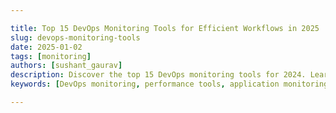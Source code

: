 ```yaml
---

title: Top 15 DevOps Monitoring Tools for Efficient Workflows in 2025
slug: devops-monitoring-tools
date: 2025-01-02
tags: [monitoring]
authors: [sushant_gaurav]
description: Discover the top 15 DevOps monitoring tools for 2024. Learn how to choose and implement the right solution for efficient workflows and improved performance.
keywords: [DevOps monitoring, performance tools, application monitoring, infrastructure monitoring, observability, SigNoz, open-source monitoring]

---
```


<head>
  <script
    type="application/ld+json"
    dangerouslySetInnerHTML={{ __html: JSON.stringify({
  "@context": "https://schema.org",
  "@type": "TechArticle",
  "headline": "Top 15 DevOps Monitoring Tools for Efficient Workflows in 2024",
  "alternativeHeadline": "Comprehensive Guide to Choosing and Implementing DevOps Monitoring Solutions",
  "author": {
    "@type": "Person",
    "name": "Sushant Gaurav"
  },
  "publisher": {
    "@type": "Organization",
    "name": "SigNoz",
    "logo": {
      "@type": "ImageObject",
      "url": "https://signoz.io/img/SigNozLogo-orange.svg"
    }
  },
  "datePublished": "2024-08-23T00:00:00Z",
  "dateModified": "2024-08-23T00:00:00Z",
  "mainEntityOfPage": {
    "@type": "WebPage",
    "@id": "https://signoz.io/guides/devops-monitoring-tools/"
  },
  "description": "Discover the top 15 DevOps monitoring tools for 2024. Learn how to choose and implement the right solution for efficient workflows and improved performance.",
  "keywords": "DevOps monitoring, performance tools, application monitoring, infrastructure monitoring, observability, SigNoz, open-source monitoring",
  "articleSection": "Technology",
  "inLanguage": "en",
  "isPartOf": {
    "@type": "Blog",
    "name": "SigNoz Blog",
    "url": "https://signoz.io/blog/"
  },
  "about": [
    {
      "@type": "Thing",
      "name": "DevOps",
      "description": "A set of practices that combines software development and IT operations"
    },
    {
      "@type": "Thing",
      "name": "Monitoring",
      "description": "The practice of observing and tracking the performance and health of software systems"
    },
    {
      "@type": "Thing",
      "name": "Observability",
      "description": "The ability to measure a system's current state based on the data it generates"
    }
  ],
  "mentions": [
    {
      "@type": "SoftwareApplication",
      "name": "SigNoz",
      "applicationCategory": "Monitoring Platform"
    },
    {
      "@type": "SoftwareApplication",
      "name": "Prometheus",
      "applicationCategory": "Monitoring Tool"
    },
    {
      "@type": "SoftwareApplication",
      "name": "Datadog",
      "applicationCategory": "Monitoring Platform"
    }
  ],
  "mainEntity": {
    "@type": "FAQPage",
    "mainEntity": [
      {
        "@type": "Question",
        "name": "What are the essential features of a good DevOps monitoring tool?",
        "acceptedAnswer": {
          "@type": "Answer",
          "text": "A good DevOps monitoring tool should include real-time data collection and analysis, customizable dashboards, alerting systems, integration capabilities with other DevOps tools, and scalability to handle growing infrastructure needs. Additionally, it should offer features like distributed tracing, log management, and application performance monitoring."
        }
      },
      {
        "@type": "Question",
        "name": "How do open-source monitoring tools compare to proprietary solutions?",
        "acceptedAnswer": {
          "@type": "Answer",
          "text": "Open-source tools like SigNoz and Prometheus offer cost-effective solutions with high customizability and community support. Proprietary tools like Datadog and New Relic often provide more comprehensive out-of-the-box features and dedicated support. The choice depends on your budget, technical expertise, and specific requirements."
        }
      },
      {
        "@type": "Question",
        "name": "Can DevOps monitoring tools help improve application performance?",
        "acceptedAnswer": {
          "@type": "Answer",
          "text": "Yes, DevOps monitoring tools can significantly improve application performance by providing insights into bottlenecks, resource usage, and user experience. They enable teams to identify and resolve issues quickly, optimize resource allocation, and make data-driven decisions for performance enhancements."
        }
      }
    ]
  },
  "tutorial": {
    "@type": "HowTo",
    "name": "How to Choose the Right DevOps Monitoring Tool",
    "step": [
      {
        "@type": "HowToStep",
        "name": "Assess Your Specific Needs",
        "text": "Begin by assessing your organization's infrastructure, application architecture, and monitoring objectives."
      },
      {
        "@type": "HowToStep",
        "name": "Consider the Learning Curve",
        "text": "Choose tools that strike the ideal balance between extensive features and usability."
      },
      {
        "@type": "HowToStep",
        "name": "Evaluate Integration Capabilities",
        "text": "Ensure that the tool works seamlessly with your current DevOps environment."
      },
      {
        "@type": "HowToStep",
        "name": "Compare Pricing Models",
        "text": "Consider both the initial costs and the long-term total cost of ownership."
      },
      {
        "@type": "HowToStep",
        "name": "Test Before Committing",
        "text": "Use free trials, demos, or open-source versions of the tools to assess their effectiveness in your specific setting."
      }
    ]
  }
}) }}
  />
</head>

DevOps monitoring technologies are critical for ensuring the efficiency and reliability of software delivery pipelines. As more firms adopt DevOps approaches, the need for effective monitoring solutions grows. This article reviews the top 15 DevOps monitoring tools for 2024, outlining their important features and providing advice on how to choose the best tool for your unique requirements.

## Quick Comparison of Top DevOps Monitoring Tools

To help you quickly grasp the key features and differences among the top 15 DevOps monitoring tools, a comparison table has been provided below.

| Tool | Type | Infrastructure Monitoring | Application Monitoring | Log Management | Alerting | Pricing Model |
| --- | --- | --- | --- | --- | --- | --- |
| SigNoz | Open-source, Full-stack monitoring | Yes | Yes | Yes | Yes | Free (Self-hosted), Paid (Cloud) |
| Prometheus | Open-source Monitoring | Yes | No | No | Yes | Free (Self-hosted) |
| Grafana | Open-source Visualization | Yes | Yes | No | Yes | Free (Open-source), Paid (Cloud) |
| Datadog | Cloud-based, Full-stack monitoring | Yes | Yes | Yes | Yes | Subscription-based |
| New Relic | Cloud-based, Full-stack observability | Yes | Yes | Yes | Yes | Subscription-based |
| Vultr | Cloud Infrastructure Provider | Yes | No | No | Yes | Pay-as-you-go |
| Linode (Akamai Connected Cloud) | Cloud Infrastructure Provider | Yes | No | No | No | Pay-as-you-go |
| AWS | Cloud Infrastructure & Services | Yes | Yes | Yes | Yes | Pay-as-you-go, Subscription-based |
| GCP | Cloud Infrastructure & Services | Yes | Yes | Yes | Yes | Pay-as-you-go, Subscription-based |
| Azure | Cloud Infrastructure & Services | Yes | Yes | Yes | Yes | Pay-as-you-go, Subscription-based |
| Kamatera | Cloud Infrastructure Provider | Yes | No | No | Yes | Pay-as-you-go |
| Hostwinds | Managed Cloud Hosting | Yes | No | No | Yes | Subscription-based |
| OVHcloud | Cloud Infrastructure Provider | Yes | No | No | Yes | Pay-as-you-go |
| Hetzner Cloud | Cloud Infrastructure Provider | Yes | No | No | Yes | Pay-as-you-go |
| Cloudways | Managed Cloud Hosting | Yes | No | No | Yes | Subscription-based |

Now let's dive deep into what DevOps monitoring involves and explore each tool in detail.

## What is DevOps Monitoring, and Why is it Important?

DevOps monitoring includes continuously measuring and analyzing the performance of applications, infrastructure, and processes throughout the software development process. It delivers real-time information about system health, application performance, and user experience, allowing teams to ensure the stability and reliability of their operations.

The benefits of DevOps monitoring are many, they enable:

1. Proactive Issue Detection: Recognizing possible problems before they become serious issues.
2. Faster Problem Resolution: Reducing downtime by swiftly identifying and resolving issues.
3. Increased Overall Efficiency: Streamline operations by monitoring workflows and finding bottlenecks.
4. Enhanced Productivity: By avoiding disruptions, teams can focus on innovation rather than firefighting.

### Types of DevOps Monitoring

DevOps monitoring encompasses various techniques to track and measure the performance and health of applications, infrastructure, and processes. Here are some key types:

1. Infrastructure Monitoring: This includes monitoring server health, network performance, and resource use to ensure that your basic systems run smoothly and without interruption.
2. Application Performance Monitoring (APM): APM measures application response times, error rates, and user experience metrics to provide insights into how applications function in real-world scenarios.
3. Log Monitoring: This section examines system logs to help with troubleshooting and improve security. Log monitoring aids in the diagnosis and prevention of security breaches by spotting patterns and anomalies.
4. End-User Experience Monitoring: This assesses application performance from the user's perspective, ensuring that services match their expectations and provide a great experience.

## Key Features to Look for in DevOps Monitoring Tools

When selecting a DevOps monitoring tool, it is important to examine features that are appropriate for your organization's needs and scalability.

Some of the most important characteristics to prioritize can be:

- Real-Time Data Collection and Analysis: Select tools that provide rapid insights into your systems and applications, allowing you to solve problems as they develop.
- Customizable Dashboards and Visualizations: Ensure the tool offers flexible and intuitive options for viewing and analyzing your data, allowing you to tailor the monitoring experience to meet your specific needs.
- Alerting and Notification Systems: A reliable alert mechanism is critical for early issue detection and response, allowing you to manage hazards before they increase.
- Integration Capabilities: The monitoring tool should function smoothly with your current DevOps toolchain, ensuring smooth workflows and data transfer between systems.
- Scalability: Choose a solution that can scale with your infrastructure and data volumes, accommodating future growth without compromising performance.

## Top 15 DevOps Monitoring Tools for 2024

So far we have discussed monitoring and its importance in terms of DevOps. Let us now discuss the top DevOps monitoring tools to consider in 2024, they include:

### 1. SigNoz (Open-Source, Full-stack Monitoring)

<Figure src="/img/guides/2024/08/devops-monitoring-tools-image.webp" alt="SigNoz" caption="SigNoz" /> 

[SigNoz](https://signoz.io/) is an open-source application performance monitoring (APM) and observability platform designed to help you monitor and debug your applications. SigNoz is designed with a focus on providing visibility into the performance of your infrastructure and applications.  

- Key Features:
    - Ingest Data: Ingest data from 50+ sources — send your data and start monitoring.
    - Distributed Tracing: It tracks requests as they flow through services, providing deep insights into the performance of your microservices architecture.
    - Metrics Monitoring: It collects and visualizes system metrics like CPU, memory, and disk usage in real-time.
    - Log Management: It centralizes log data for easier troubleshooting and analysis.
    - Correlated Signals: Correlated logs, metrics and traces for much richer context while debugging.
        
        <Figure src="/img/guides/2024/08/devops-monitoring-tools-image%201.webp" alt="image.webp" caption="image.webp" />
        
    - Custom Dashboards: It allows for personalized views of your data, making it easier to monitor key metrics.
    - SigNoz Cloud: It offers a quick and easy deployment process with managed hosting and it also eliminates the need for on-premise setup.
- Best For:
    - It is best suited for organizations looking for a comprehensive, cost-effective, and open-source alternative to proprietary APM solutions with a native opentelemetry support.
- Community Support:
    - It is an emerging tool, and SigNoz has a growing community. It has active forums, GitHub issues, and documentation, and a <a href="signoz.io/slack/" rel="noopener noreferrer nofollow" target="_blank">slack community</a> of over 4000+ people.
- Performance:
    - SigNoz performs well in monitoring and tracing, especially for microservices architectures. However, as with any newer tool, it may have performance limitations in extremely large or complex environments.
- Pricing:
    - Being open-source, SigNoz is free to use, but costs can accrue from the infrastructure needed to run it. SigNoz Cloud offers a managed service with pricing tiers based on usage.
- Common Problems:
    - SigNoz does not have the same out of the box support like other costly proprietary solutions.

### 2. Prometheus (Open-Source, System Monitoring and Alerting)

<Figure src="/img/guides/2024/08/devops-monitoring-tools-image%202.webp" alt="Prometheus" caption="Prometheus (credits: prometheus.io)" />


<a href="https://prometheus.io/" rel="noopener noreferrer nofollow" target="_blank">Prometheus</a> is a leading open-source monitoring and alerting toolkit, primarily designed for reliability and scalability. It’s widely used in the DevOps community for collecting and querying metrics from various systems, and it integrates seamlessly with cloud-native architectures.

- Key Features:
    - Multidimensional Data Model: It allows capturing rich, high-dimensional data for detailed analysis.
    - PromQL: It is a powerful query language for aggregating and analyzing time-series data.
    - Built-in Alerting: It supports defining alerting rules and sending notifications based on metric thresholds.
    - Service Discovery: It automatically discovers targets from cloud providers, Kubernetes, and more.
    - Wide Ecosystem: Prometheus supports a vast array of exporters, enabling monitoring for virtually any system or application.
- Best For:
    - It is best suited for organizations seeking a highly scalable and reliable monitoring solution, particularly for containerized and microservices architectures.
- Community Support:
    - Prometheus has a large and active community, with comprehensive documentation, forums, and numerous tutorials available. The community also contributes to a wide array of exporters and integrations.
- Performance:
    - It is known for its robustness and ability to handle large-scale systems with high performance. However, storage can become a challenge in very large setups, often requiring integration with long-term storage solutions.
- Pricing:
    - As an open-source tool, Prometheus is free to use. Costs are associated with the infrastructure required to run Prometheus and any additional tools for long-term storage or high availability.
- Common Problems:
    - It has a steep learning curve, especially in mastering PromQL and configuring alerting rules. Apart from this, handling high cardinality metrics can lead to performance issues.
- Potential Drawback:
    - Prometheus is not a “plug-and-play” solution; it requires significant setup and maintenance and may need additional tools for long-term storage and scaling.

### 3. Grafana (Open-Source, Visualization and Monitoring)

<Figure src="/img/guides/2024/08/devops-monitoring-tools-image%203.webp" alt="Grafana" caption="Grafana (credits: grafana)" />


<a href="https://grafana.com/" rel="noopener noreferrer nofollow" target="_blank">Grafana</a> is a versatile open-source platform for monitoring and observability. It’s primarily known for its powerful and flexible dashboard capabilities, allowing users to visualize data from various sources in a unified interface.

- Key Features:
    - Customizable Dashboards: It supports a wide range of visualization types, from time-series graphs to heatmaps.
    - Data Source Flexibility: It integrates with a variety of data sources, including Prometheus, Elasticsearch, and InfluxDB.
    - Alerting: It allows setting up alerts that trigger when metrics meet specific conditions.
    - Plugin Ecosystem: A large community-driven plugin ecosystem that extends Grafana’s capabilities with additional visualizations, data sources, and tools.
- Best For:
    - It is best suited for organizations looking to build custom dashboards tailored to their unique needs.
- Community Support:
    - Grafana has a vast community with extensive resources, including forums, official documentation, and a marketplace of plugins. It’s widely adopted, which means there’s a wealth of knowledge and third-party support available.
- Performance:
    - It generally performs well, though it can become resource-intensive when handling very large datasets or complex dashboards.
- Pricing:
    - Grafana is free as an open-source tool, but there are enterprise offerings with advanced features, support, and managed hosting.
- Common Problems:
    - Complexity in configuring data sources and designing dashboards for beginners. Performance issues can arise with complex queries or when displaying data from multiple sources in real time.
- Potential Drawback:
    - While it excels at visualization, Grafana is not a full-stack monitoring solution. It often needs to be paired with other tools for a complete monitoring setup.

### 4. Datadog (SaaS, Full-Stack Monitoring and Security)

<Figure src="/img/guides/2024/08/devops-monitoring-tools-image%204.webp" alt="Datadog" caption="Datadog (credits: datadoghq)" />


<a href="https://www.datadoghq.com/" rel="noopener noreferrer nofollow" target="_blank">Datadog</a> is a cloud-native, SaaS-based monitoring and security platform that provides full-stack observability for infrastructure, applications, and logs. It’s designed to offer comprehensive monitoring capabilities in a single, easy-to-use platform.

- Key Features:
    - Infrastructure Monitoring: It monitors cloud environments, on-premises systems, and hybrid setups.
    - Application Performance Monitoring (APM): It tracks application performance with distributed tracing and real-time analytics.
    - Log Management: It collects, searches, and analyzes logs with powerful querying capabilities.
    - Security Monitoring: It detects security threats across your environment with real-time alerting.
    - AI-powered Anomaly Detection: It uses machine learning to detect unusual patterns in your metrics and logs.
- Best For:
    - It is best suited for organizations looking for a comprehensive, easy-to-use monitoring solution with extensive cloud and on-premises integration.
- Community Support:
    - Datadog has strong support through its extensive documentation, customer support, and an active user community. There are also numerous integrations and third-party tools available.
- Performance:
    - Datadog is known for its high performance and reliability, though the sheer volume of data it can process might require careful management to avoid high costs.
- Pricing:
    - Datadog operates on a SaaS pricing model, with costs scaling based on the number of hosts, containers, and the volume of logs and metrics processed. Pricing can become expensive as you scale, especially with multiple modules in use.
- Common Problems:
    - The pricing model can be complex and costly for large environments. Additionally, some users report that while Datadog is feature-rich, it can be overwhelming to configure and navigate.
- Potential Drawback:
    - Cost can quickly escalate, particularly for larger organizations with extensive monitoring needs. Additionally, being a SaaS solution, there’s less flexibility compared to open-source tools.

### 5. New Relic (SaaS, Full-Stack Observability)

<Figure src="/img/guides/2024/08/devops-monitoring-tools-image%205.webp" alt="New Relic" caption="New Relic (credits: newrelic)" />


<a href="https://newrelic.com/" rel="noopener noreferrer nofollow" target="_blank">New Relic</a> offers a full-stack observability platform that provides real-time performance insights across applications, infrastructure, and logs. It’s designed to help organizations monitor and improve their software performance, delivering deep visibility into the health of their systems.

- Key Features:
    - Full-Stack Observability: It monitors applications, infrastructure, logs, and more within a unified platform.
    - Distributed Tracing: It provides end-to-end visibility into application performance, helping to identify and resolve issues quickly.
    - AI-driven Insights: It utilized AI to detect anomalies and provide insights into performance issues.
    - Custom Dashboards and Alerts: It allow creating custom views and alerts based on performance metrics.
    - Real-time Performance Metrics: It delivers real-time analytics and reporting, supporting data-driven decision-making.
- Best For:
    - It is best suited for enterprises that need a comprehensive observability solution with advanced analytics and AI-driven insights.
- Community Support:
    - New Relic has a strong community and customer support, with extensive documentation, forums, and a wide range of integrations. The platform is widely adopted, providing ample resources for learning and troubleshooting.
- Performance:
    - It is known for its robust performance and scalability, New Relic can handle large environments with complex monitoring needs. However, it can be resource-intensive, especially with extensive data collection.
- Pricing:
    - New Relic follows a usage-based pricing model, which can become expensive depending on the volume of data ingested and the number of users. There are also various tiers offering different levels of service.
- Common Problems:
    - Complexity in navigating the platform, especially for new users. The cost can become prohibitive for larger environments, and some users report challenges in customizing the platform to their specific needs.
- Potential Drawback:
    - High cost, particularly as you scale and use more features. The platform’s depth and complexity might also require a steep learning curve for new users.

### 6. Vultr (Cloud Infrastructure, Monitoring as a Service)

<Figure src="/img/guides/2024/08/devops-monitoring-tools-image%206.webp" alt="Vultr" caption="Vultr (credits: vultr)" />


<a href="https://www.vultr.com/" rel="noopener noreferrer nofollow" target="_blank">Vultr</a> provides cloud infrastructure services, including computing, storage, and networking. It offers a built-in monitoring solution that allows users to track the performance of their instances and applications deployed on Vultr's cloud.

- Key Features:
    - Real-Time Monitoring: It tracks CPU, memory, and disk usage of instances in real-time.
    - Automated Alerts: It sends notifications when resources exceed defined thresholds.
    - Customizable Dashboards: It allows users to create personalized views of their infrastructure.
    - Integration with Third-Party Tools: It can be integrated with other monitoring tools like Prometheus or Grafana for advanced analytics.
- Best For:
    - It is best suited for users who have deployed their infrastructure on Vultr and need an integrated monitoring solution.
    - Suited for small to medium-sized businesses looking for a straightforward cloud monitoring service.
- Community Support:
    - Vultr has a growing community, with support through forums, documentation, and a support ticket system. However, it's less extensive than some larger platforms.
- Performance:
    - It performs well for monitoring cloud instances but may be limited in features compared to dedicated monitoring tools. Suitable for basic monitoring needs.
- Pricing:
    - Monitoring is included as part of the Vultr cloud service, with costs based on the cloud resources used. Additional costs might arise if integrating with third-party tools.
- Common Problems:
    - Some users may find the built-in monitoring capabilities too basic, requiring additional tools for more detailed analysis. There can also be limitations in scaling and customization.
- Potential Drawback:
    - It is limited to Vultr’s ecosystem, making it less versatile for multi-cloud or on-premises environments.

### 7. Linode (Cloud Infrastructure, Monitoring as a Service)

<Figure src="/img/guides/2024/08/devops-monitoring-tools-image%207.webp" alt="Linode" caption="Linode (credits: linode)" />


<a href="https://www.linode.com/" rel="noopener noreferrer nofollow" target="_blank">Linode</a> is now part of Akamai Connected Cloud and offers cloud computing services along with integrated monitoring solutions. Users can monitor the performance and health of their virtual machines and applications directly from the Linode platform.

- Key Features:
    - Resource Monitoring: It tracks the usage of CPU, memory, and network resources on Linode instances.
    - Automatic Alerts: It provides notifications when resource usage exceeds defined limits.
    - API Access: It enables users to programmatically access monitoring data for automation and integration.
    - Multi-Cloud Integration: It allows monitoring across Linode and other cloud platforms for hybrid setups.
- Best For:
    - It is best suited for small to medium-sized businesses using Linode for cloud services and looking for a simple, integrated monitoring solution.
    - It is also suited for developers and startups who need affordable cloud infrastructure with built-in monitoring.
- Community Support:
    - Linode has a strong and active community, with extensive documentation, forums, and support. As part of Akamai, additional resources are available for broader cloud solutions.
- Performance:
    - It provides reliable performance for monitoring Linode instances, though it may lack the depth and granularity offered by more specialized monitoring tools.
- Pricing:
    - Monitoring is included with Linode’s services, making it cost-effective. Additional costs might apply for more advanced features or third-party integrations.
- Common Problems:
    - Some users may find the monitoring features limited in comparison to standalone tools. Scaling and customizability might also be concerns for larger deployments.
- Potential Drawback:
    - Primarily tied to Linode’s ecosystem, which might not be ideal for users with multi-cloud or diverse infrastructure needs.

### 8. AWS or Amazon Web Services (Cloud Infrastructure, Full-stack Monitoring)

<Figure src="/img/guides/2024/08/devops-monitoring-tools-image%208.webp" alt="AWS" caption="AWS (credits: aws.amazon)" />


<a href="https://aws.amazon.com/" rel="noopener noreferrer nofollow" target="_blank">AWS</a> offers a comprehensive suite of monitoring services, including Amazon CloudWatch, AWS X-Ray, and AWS CloudTrail. These tools provide extensive monitoring, logging, and tracing capabilities for applications and infrastructure deployed on AWS.

- Key Features:
    - Amazon CloudWatch: It provides monitoring for AWS resources and applications, including metrics, logs, and events.
    - AWS X-Ray: It offers distributed tracing for microservices applications, helping to identify performance bottlenecks.
    - AWS CloudTrail: It tracks user activity and API usage across your AWS environment, enhancing security and compliance.
    - Integration with AWS Services: It can seamlessly integrate with other AWS services for comprehensive monitoring and automation.
- Best For:
    - It is best suited for enterprises and developers deeply integrated with the AWS ecosystem, seeking a full-stack monitoring solution tailored for AWS.
- Community Support:
    - AWS has a vast and active community, with extensive documentation, forums, user groups, and support options. Third-party support and resources are also widely available.
- Performance:
    - It is known for high performance and scalability, and AWS’s monitoring tools are robust enough to handle large-scale, complex environments. However, managing and optimizing these tools can require expertise.
- Pricing:
    - AWS monitoring tools follow a pay-as-you-go model, with costs based on the number of metrics, logs, and traces collected. Costs can rise significantly with extensive usage.
- Common Problems:
    - Complexity in managing and configuring monitoring services, especially in large environments. Costs can also become prohibitive if not carefully managed.
- Potential Drawback:
    - AWS’s tools are best suited for users heavily invested in the AWS ecosystem, potentially limiting flexibility in multi-cloud or hybrid environments.

### 9. GCP or Google Cloud Platform (Cloud Infrastructure, Full-Stack Monitoring)

<Figure src="/img/guides/2024/08/devops-monitoring-tools-image%209.webp" alt="Google Cloud Platform" caption="Google Cloud Platform (credits: cloud.google)" />


<a href="https://cloud.google.com/" rel="noopener noreferrer nofollow" target="_blank">Google Cloud Platform</a> provides integrated monitoring, logging, and tracing solutions through services like Google Cloud Monitoring, Cloud Logging, and Cloud Trace. These tools offer comprehensive visibility into the performance and health of applications and infrastructure hosted on GCP.

- Key Features:
    - Google Cloud Monitoring: It monitors the performance of GCP resources and applications with real-time metrics and dashboards.
    - Cloud Logging: It provides centralized log management for better troubleshooting and analysis.
    - Cloud Trace: It offers distributed tracing for applications, helping to identify latency issues and optimize performance.
    - Integration with GCP Services: It works seamlessly with other GCP services for a cohesive monitoring experience.
- Best For:
    - It is best suited for organizations using Google Cloud as their primary cloud provider, needing integrated monitoring solutions that align with GCP’s services.
- Community Support:
    - GCP has a strong community, with extensive documentation, support forums, and a large ecosystem of third-party tools and integrations. Google’s developer resources also provide extensive learning materials.
- Performance:
    - GCP’s monitoring tools are designed for high performance and scalability, making them suitable for both small-scale and enterprise-level environments.
- Pricing:
    - Pricing is based on the volume of metrics, logs, and traces collected. GCP offers competitive pricing, but costs can increase with extensive monitoring needs.
- Common Problems:
    - Complexity in configuring and managing monitoring services, especially in large or multi-cloud environments. Users may also face challenges in balancing costs with the level of monitoring required.
- Potential Drawback:
    - Best suited for GCP environments, with limited versatility in multi-cloud or on-premises setups.

### 10. Microsoft Azure (Cloud Infrastructure, Full-Stack Monitoring)

<Figure src="/img/guides/2024/08/devops-monitoring-tools-image%2010.webp" alt="Azure" caption="Azure (credits: azure.microsoft)" />


<a href="https://azure.microsoft.com/" rel="noopener noreferrer nofollow" target="_blank">Microsoft Azure</a> provides comprehensive monitoring and management tools through services like Azure Monitor, Azure Log Analytics, and Azure Application Insights. These tools enable users to monitor the performance and health of their applications and infrastructure hosted on Azure.

- Key Features:
    - Azure Monitor: It offers full-stack monitoring across Azure resources, with real-time metrics, alerts, and dashboards.
    - Azure Log Analytics: It centralizes log management and enables powerful querying and analytics.
    - Azure Application Insights: It provides application performance monitoring, including distributed tracing and user behaviour analysis.
    - Integration with Azure Services: It can be integrated seamlessly with other Azure services, offering a unified monitoring experience.
- Best For:
    - It is best suited for enterprises and developers using Microsoft Azure as their primary cloud provider, and looking for integrated monitoring solutions.
- Community Support:
    - Azure has a vast and active community, with comprehensive documentation, forums, user groups, and extensive support options. Third-party integrations and tools are also widely available.
- Performance:
    - Azure’s monitoring tools are designed for high performance, with the ability to scale across large environments. However, like other cloud providers, optimizing performance can require expertise.
- Pricing:
    - Azure monitoring tools follow a pay-as-you-go model, with costs based on the volume of data processed. Pricing is competitive, but costs can increase with extensive usage.
- Common Problems:
    - Complexity in managing and configuring monitoring services, particularly in large-scale environments. Costs can become significant if not carefully managed.
- Potential Drawback:
    - Best suited for Azure-centric environments, which might limit flexibility in multi-cloud or hybrid setups.

### 11. Kamatera (Cloud Infrastructure, Monitoring as a Service)

<Figure src="/img/guides/2024/08/devops-monitoring-tools-image%2011.webp" alt="Kamaters" caption="Kamaters (credits: kamatera)" />


<a href="https://www.kamatera.com/" rel="noopener noreferrer nofollow" target="_blank">Kamatera</a> offers cloud infrastructure services, including cloud servers, storage, and networking. It provides built-in monitoring solutions to track the performance and health of resources deployed on the Kamatera cloud platform.

- Key Features:
    - Real-Time Monitoring: It tracks CPU, memory, disk, and network usage of cloud instances in real-time.
    - Automated Alerts: It sends notifications when resource usage exceeds predefined thresholds.
    - Customizable Dashboards: It allows users to create personalized views of their infrastructure.
    - API Access: It enables integration with third-party monitoring tools for advanced analytics.
- Best For:
    - It is best suited for small to medium-sized businesses using Kamatera for cloud infrastructure need a simple, integrated monitoring solution. It is also ideal for users looking for affordable cloud services with basic monitoring capabilities.
- Community Support:
    - Kamatera’s community is smaller compared to larger cloud providers, but it offers solid documentation, forums, and support channels for users.
- Performance:
    - It is suitable for monitoring cloud instances, though it may lack the advanced features and scalability of dedicated monitoring tools. Best for basic monitoring needs.
- Pricing:
    - Monitoring is included with Kamatera’s services, making it cost-effective. Additional costs might arise if integrating with third-party tools.
- Common Problems:
    - Some users may find the built-in monitoring features too basic, requiring additional tools for more detailed analysis. Scaling and customizability might also be concerns for larger deployments.
- Potential Drawback:
    - It is limited to Kamatera’s ecosystem which makes it less versatile for multi-cloud or on-premises environments.

### 12. Hostwinds (Cloud Infrastructure, Monitoring as a Service)

<Figure src="/img/guides/2024/08/devops-monitoring-tools-image%2012.webp" alt="Hostwinds" caption="Hostwinds (credits: hostwinds)" />


<a href="https://www.hostwinds.com/" rel="noopener noreferrer nofollow" target="_blank">Hostwinds</a> provides cloud hosting services with built-in monitoring tools. These tools help users track the performance and health of their virtual servers and applications hosted on the Hostwinds platform.

- Key Features:
    - Resource Monitoring: It tracks CPU, memory, disk, and network usage of cloud instances.
    - Automated Alerts: It sends notifications when resource usage exceeds predefined thresholds.
    - Custom Dashboards: It allows users to create personalized views and reports of their infrastructure.
    - Third-Party Integration: It can be integrated with other monitoring tools for advanced analytics.
- Best For:
    - It is best suited for small to medium-sized businesses using Hostwinds for cloud hosting and needing basic monitoring capabilities. It is also ideal for users looking for affordable hosting services with integrated monitoring.
- Community Support:
    - Hostwinds has a smaller community compared to larger cloud providers, but it offers decent documentation and support channels.
- Performance:
    - Adequate for monitoring cloud instances, though it may lack the depth and scalability of more specialized tools. Best for straightforward monitoring needs.
- Pricing:
    - Monitoring is included as part of the Hostwinds service, with costs primarily based on the cloud resources used. Additional costs may apply for more advanced features or integrations.
- Common Problems:
    - Some users may find the built-in monitoring features too basic, requiring third-party tools for more detailed analysis. There can also be limitations in customization and scalability.
- Potential Drawback:
    - Primarily tied to Hostwinds’ ecosystem, which may limit versatility for users with multi-cloud or on-premises needs.

### 13. OVHcloud (Cloud Infrastructure, Full-Stack Monitoring)

<Figure src="/img/guides/2024/08/devops-monitoring-tools-image%2013.webp" alt="OVHcoud" caption="OVHcoud (credits: ovhcloud)" />


<a href="https://www.ovhcloud.com/en-in/" rel="noopener noreferrer nofollow" target="_blank">OVHcloud</a> provides cloud infrastructure services along with integrated monitoring solutions. Users can monitor the performance and health of their cloud resources, including servers, storage, and networking.

- Key Features:
    - Resource Monitoring: It tracks CPU, memory, disk, and network usage across cloud instances.
    - Automated Alerts: It notifies users when resource usage exceeds predefined thresholds.
    - Customizable Dashboards: It allows users to create personalized views and reports of their infrastructure.
    - API Access: It enables integration with third-party monitoring tools for advanced analytics.
- Best For:
    - It is best suited for enterprises and businesses using OVHcloud for cloud infrastructure that needs comprehensive monitoring solutions. It can also be used by users looking for a European-based cloud provider with robust monitoring capabilities.
- Community Support:
    - OVHcloud has a strong community, with extensive documentation, forums, and support channels. It’s particularly popular in Europe, offering local resources and support.
- Performance:
    - OVHcloud’s monitoring tools perform well for monitoring large and complex environments. However, optimizing and scaling the tools may require additional expertise.
- Pricing:
    - Monitoring is included with OVHcloud services, with costs based on the volume of resources used. Additional costs may apply for advanced features or third-party integrations.
- Common Problems:
    - Some users may find the platform complex to manage, particularly when configuring monitoring for large deployments. There may also be limitations in customization and scalability.
- Potential Drawback:
    - It is primarily suited for OVHcloud environments, which might limit flexibility for users with multi-cloud or hybrid setups.

### 14. Hetzner Cloud (Cloud Infrastructure, Monitoring as a Service)

<Figure src="/img/guides/2024/08/devops-monitoring-tools-image%2014.webp" alt="Hetzner Cloud" caption="Hetzner Cloud (credits: hetzner)" />


<a href="https://www.hetzner.com/cloud/" rel="noopener noreferrer nofollow" target="_blank">Hetzner Cloud</a> offers cloud infrastructure services along with built-in monitoring solutions. Users can monitor the performance and health of their virtual servers and applications hosted on Hetzner’s platform.

- Key Features:
    - Resource Monitoring: It tracks CPU, memory, disk, and network usage across cloud instances.
    - Automated Alerts: It sends notifications when resource usage exceeds predefined thresholds.
    - Customizable Dashboards: It allows users to create personalized views and reports of their infrastructure.
    - API Access: It provides integration with third-party monitoring tools for advanced analytics.
- Best For:
    - It is best suited for small to medium-sized businesses using Hetzner Cloud for hosting and needing basic monitoring capabilities. It can also be used by users looking for affordable cloud services with integrated monitoring.
- Community Support:
    - Hetzner has a dedicated community, particularly strong in Europe, with solid documentation, forums, and support channels. It’s known for its affordability and reliability.
- Performance:
    - Adequate for monitoring cloud instances, though it may lack the depth and granularity of more specialized tools. Best for straightforward monitoring needs.
- Pricing:
    - Monitoring is included with Hetzner Cloud services, making it cost-effective. Additional costs might arise for advanced features or third-party integrations.
- Common Problems:
    - Some users may find the monitoring features too basic, requiring additional tools for more detailed analysis. There can also be limitations in customization and scalability.
- Potential Drawback:
    - Primarily tied to Hetzner’s ecosystem, it is less versatile for multi-cloud or on-premises environments.

### 15. Cloudways (Managed Cloud Hosting, Monitoring as a Service)

<Figure src="/img/guides/2024/08/devops-monitoring-tools-image%2015.webp" alt="Cloudways" caption="Cloudways (credits: cloudways)" />


<a href="https://www.cloudways.com/en/" rel="noopener noreferrer nofollow" target="_blank">Cloudways</a> provides managed cloud hosting services with integrated monitoring tools. The platform simplifies cloud hosting by managing infrastructure while offering monitoring solutions to track the performance and health of hosted applications.

- Key Features:
    - Resource Monitoring: It tracks CPU, memory, disk, and network usage across hosted applications.
    - Real-Time Alerts: It sends notifications when resource usage exceeds predefined thresholds.
    - Customizable Dashboards: It allows users to create personalized views and reports of their infrastructure.
    - Integration with Third-Party Tools: It can be integrated with advanced monitoring tools for more detailed analytics.
- Best For:
    - It is best suited for businesses and developers looking for managed cloud hosting with integrated monitoring capabilities. It can also be used by users who prefer a hands-off approach to cloud infrastructure management while maintaining visibility into performance.
- Community Support:
    - Cloudways has a supportive community, with comprehensive documentation, forums, and a robust knowledge base. It’s particularly favoured by developers and small businesses.
- Performance:
    - Provides reliable performance for monitoring hosted applications, though the level of detail may not match standalone monitoring tools. Best for users seeking managed services.
- Pricing:
    - Monitoring is included with Cloudways’ managed hosting plans, with costs based on the selected plan. Pricing is competitive, but additional costs may apply for third-party integrations.
- Common Problems:
    - Some users may find the built-in monitoring features limited, requiring additional tools for more comprehensive analysis. There can also be challenges in customizing and scaling monitoring capabilities.
- Potential Drawback:
    - Primarily suited for users who want managed hosting, which might limit flexibility for those needing more control over their infrastructure and monitoring solutions.

## Lesser-Known DevOps Monitoring Tools

The DevOps tools that we have discussed above are industry leaders but several lesser-known DevOps monitoring tools can also offer valuable features depending on specific needs. These tools might not be as widely adopted but can provide unique benefits for certain use cases.

### 1. Netdata (Open-source, Real-time monitoring)

<a href="https://www.netdata.cloud/" rel="noopener noreferrer nofollow" target="_blank">Netdata</a> offers real-time performance and health monitoring for systems and applications. It provides detailed insights with minimal resource consumption.

- Key Features: High-frequency data collection, real-time monitoring, easy setup.
- Best For: Small to medium businesses looking for real-time insights without heavy resource overhead.
- Drawbacks: Limited long-term data retention and historical analysis.

<Figure src="/img/guides/2024/08/devops-monitoring-tools-image%2016.webp" alt="Netdata" caption="Netdata (credits: netdata.cloud)" />

### 2. Cabot (Open-source, Monitoring and Alerting)

<a href="https://www.cabotsolutions.com/" rel="noopener noreferrer nofollow" target="_blank">Cabot</a> is a self-hosted monitoring and alerting platform that provides status checks, metrics monitoring, and alerts via multiple channels.

- Key Features: Integration with various data sources, customizable alerts, self-hosted.
- Best For: Teams that need a simple, self-hosted alerting solution.
- Drawbacks: Not as feature-rich or scalable as more prominent monitoring solutions.

<Figure src="/img/guides/2024/08/devops-monitoring-tools-image%2017.webp" alt="Catbot" caption="Catbot (credits: cabotsolutions)" />


### 3. Thanos (Open-source, Distributed monitoring)

<a href="https://thanos.io/" rel="noopener noreferrer nofollow" target="_blank">Thanos</a> extends Prometheus into a globally scalable, long-term monitoring solution with multi-cloud and cross-cluster support.

- Key Features: Prometheus compatibility, scalability, global view of metrics.
- Best For: Organizations already using Prometheus looking for scalability and long-term storage.
- Drawbacks: Complexity in setup and management.

<Figure src="/img/guides/2024/08/devops-monitoring-tools-image%2018.webp" alt="Thanos" caption="Thanos (credits: thanos.io)" />


### 4. Uptime Kuma (Open-source, Uptime monitoring)

<a href="https://uptime.kuma.pet/" rel="noopener noreferrer nofollow" target="_blank">Uptime Kuma</a> is a self-hosted monitoring tool for website and service uptime. It is lightweight and easy to set up, providing simple and effective monitoring.

- Key Features: Uptime monitoring, customizable notifications, simple dashboard.
- Best For: Small businesses or developers needing basic uptime monitoring.
- Drawbacks: Limited uptime monitoring, lacks advanced features like metrics or log management.

<Figure src="/img/guides/2024/08/devops-monitoring-tools-image%2019.webp" alt="Uptime Kuma" caption="Uptime Kuma (credits: uptime.kuma.pet)" />


## How to Choose the Right DevOps Monitoring Tool

When selecting the most suitable DevOps monitoring tool, you need to take a strategic approach:

1. Assess Your Specific Needs: Begin by assessing your organization's infrastructure, application architecture, and monitoring objectives. Understand what you need to monitor—whether it's infrastructure, applications, logs, or end-user experience—and prioritize these requirements in your tool selection.
2. Considering the Learning Curve: Choose tools that strike the ideal balance between extensive features and usability. A steep learning curve may hinder uptake and reduce the tool's efficacy. Choose tools with extensive documentation, community support, and a user-friendly interface.
3. Evaluate Integration Capabilities: Ensure that the tool works seamlessly with your current DevOps environment, which includes CI/CD pipelines, version control systems, and other automation tools. This integration is critical for developing a unified monitoring approach that extends throughout the software development lifecycle.
4. Compare Pricing Models: Consider both the initial costs and the long-term total cost of ownership. Consider the cost structure—whether subscription-based, usage-based, or one-time purchase—and how it fits within your budget and scalability requirements.
5. Test Before Committing: Use free trial, demo, or open-source versions of the tools to assess their effectiveness in your specific setting. Testing helps you to evaluate the tool's capabilities, usability, and compatibility with your existing systems before making a final decision.

## Best Practices for Implementing DevOps Monitoring

To completely use the possibilities of your chosen monitoring technology, follow these best practices:

1. Begin with clear monitoring objectives and KPIs: Define success by establishing clear monitoring goals and identifying key performance indicators (KPIs) that are consistent with your business objectives. These metrics can help you plan your monitoring strategy and assess its performance.
2. Implement a Centralized Monitoring Strategy: Centralize your monitoring efforts to achieve consistent results across teams and projects. A unified strategy improves data correlation and allows for faster issue detection and resolution throughout your whole infrastructure.
3. Automate Monitoring Processes: Whenever possible, automate your monitoring procedures to eliminate manual effort and the danger of human error. Automation aids in continual monitoring, enabling you to swiftly discover and respond to issues as they arise.
4. Review and Update Monitoring Configurations regularly: Your monitoring configurations should change along with your infrastructure and applications. Regularly examine and update your settings to ensure that they are still relevant to your current needs and can adapt to new challenges and technology.
5. Promote a Culture of Continuous Improvement: Encourage a culture of continuous development by routinely examining monitoring data to discover opportunities for improvement.

## SigNoz: A Comprehensive Open-Source DevOps Monitoring Solution

[SigNoz](https://signoz.io/) with native support for opentelemetry offers an effective alternative to old proprietary monitoring tools, providing a feature-rich, open-source platform geared to modern DevOps requirements.

<Figure src="/img/guides/2024/08/devops-monitoring-tools-image%2020.webp" alt="image.webp" caption="image.webp" />

Some of the key features of SigNoz include:

- Distributed Tracing: Gain end-to-end visibility into complex systems by tracking requests as they flow through your microservices architecture, allowing you to identify bottlenecks and optimize performance.
- Metrics Monitoring: Track system and application performance with detailed metrics, including resource utilization, response times, and other vital indicators.
- Log Management: Centralize your log data for easy analysis and troubleshooting, allowing you to identify patterns, diagnose problems, and keep a record of system activities.
- Ease of Deployment: With the SigNoz Cloud service, you can easily install and configure the platform, minimizing setup time and allowing for faster time-to-value.

<GetStartedSigNoz />

SigNoz addresses some of the most common DevOps monitoring problems by giving a unified platform for observability, decreasing tool expansion, and providing a low-cost solution for enterprises of all sizes.

## Future Trends in DevOps Monitoring

As DevOps processes expand, monitoring tools advance to meet new challenges and opportunities. Here are some emerging trends that will improve monitoring:

1. Integration of AI and Machine Learning: Expect an increase in solutions that use AI and machine learning to perform predictive analytics and automated remediation. These skills will allow teams to foresee possible difficulties and automatically handle them, reducing downtime and manual involvement.
2. Shift Towards Observability: Monitoring solutions are increasingly emphasizing observability, which goes beyond standard monitoring to provide a more comprehensive insight into system activity. This growth underscores the demand for deeper insights and the ability to troubleshoot complicated, dynamic environments.
3. DevSecOps Integration: As security becomes a more important element of the DevOps pipeline, monitoring technologies will expand to include more comprehensive security monitoring capabilities. This integration will enable teams to detect and respond to security risks more effectively, ensuring that security is an ongoing component of the development process.
4. Addressing Edge Computing Challenges: As edge computing grows, new monitoring tools will appear to address the special difficulties of resource-constrained and dispersed environment monitoring. These tools must retain low overhead and great speed while offering visibility across distributed nodes.

## Key Takeaways

- Reliable and efficient software delivery pipelines depend on DevOps monitoring.
- Select solutions that provide scalability, smooth integration with your current DevOps stack, and end-to-end visibility.
- To cover every facet of your system, combine application, user experience, and infrastructure monitoring.
- To stay up to speed with changing organizational requirements and technological advancements, periodically examine and adjust your monitoring plan.
- SigNoz and other open-source programs provide affordable, configurable substitutes for proprietary tools, providing flexibility and control.

## FAQs

### What is the difference between monitoring and observability in DevOps?

Monitoring involves monitoring predetermined parameters and creating warnings for known issues. In contrast, observability is concerned with understanding a system's internal status based on the data it creates, allowing teams to investigate, troubleshoot, and address unforeseen difficulties by asking new questions and interpreting the data in novel ways.

### How frequently should I examine and update my DevOps monitoring setup?

It is a good idea to assess and adjust your DevOps monitoring configuration at least quarterly. If your organization is experiencing rapid growth or significant infrastructure changes, more frequent evaluations may be required. Regular evaluations guarantee that your monitoring plan remains relevant to your current demands and issues.

### Can DevOps monitoring tools help with compliance and security?

Yes, many DevOps monitoring systems provide functionality to support compliance and security goals. These solutions can monitor user access patterns, detect security abnormalities, and provide audit-ready data, making it easier to comply with regulations and maintain a safe workplace.

### What are the problems in monitoring microservice architectures?

Monitoring microservice architectures provides particular issues due to their dispersed nature. Key challenges include managing inter-service relationships, maintaining visibility across a large number of services, and coordinating issues across many components. Tools with distributed tracing capabilities are especially useful in solving these problems since they provide the visibility required to manage and optimize microservices effectively.

### What are the essential features of a good DevOps monitoring tool?

A good DevOps monitoring tool should include real-time data collection and analysis, customizable dashboards, alerting systems, integration capabilities with other DevOps tools, and scalability to handle growing infrastructure needs. Additionally, it should offer features like distributed tracing, log management, and application performance monitoring.

### How do open-source monitoring tools compare to proprietary solutions?

Open-source tools like SigNoz and Prometheus offer cost-effective solutions with high customizability and community support. Proprietary tools like Datadog and New Relic often provide more comprehensive out-of-the-box features and dedicated support. The choice depends on your budget, technical expertise, and specific requirements.

### Can DevOps monitoring tools help improve application performance?

Yes, DevOps monitoring tools can significantly improve application performance by providing insights into bottlenecks, resource usage, and user experience. They enable teams to identify and resolve issues quickly, optimize resource allocation, and make data-driven decisions for performance enhancements.

### How do cloud-based monitoring tools differ from self-hosted solutions?

Cloud-based monitoring tools like AWS CloudWatch or Azure Monitor offer easy setup and scalability without infrastructure management. Self-hosted solutions like Prometheus give more control over data and can be more cost-effective for large-scale deployments. Cloud-based tools are often preferred for their convenience, while self-hosted options appeal to those with specific compliance or customization needs.

### What role does AI play in modern DevOps monitoring tools?

AI is increasingly important in DevOps monitoring, offering capabilities like anomaly detection, predictive analytics, and automated root cause analysis. AI-powered features can help teams identify potential issues before they impact users, automate routine tasks, and provide more intelligent insights from large volumes of monitoring data.

### How can organizations effectively implement a new DevOps monitoring tool?

To implement a new DevOps monitoring tool effectively:

1. Start with a clear monitoring strategy aligned with business goals
2. Choose a tool that integrates well with your existing infrastructure
3. Begin with a pilot project to test the tool's capabilities
4. Train your team on how to use and interpret the monitoring data
5. Gradually expand the tool's usage across your organization
6. Continuously refine your monitoring practices based on feedback and results
